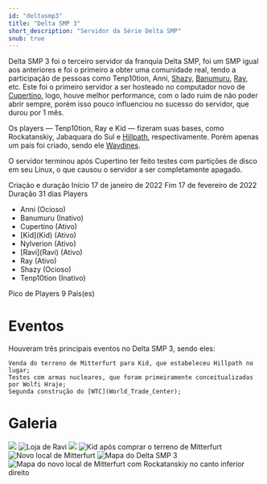 ---
id: "deltasmp3"
title: "Delta SMP 3"
short_description: "Servidor da Série Delta SMP"
snub: true
---

Delta SMP 3 foi o terceiro servidor da franquia Delta SMP, foi um SMP igual aos anteriores e foi o
primeiro a obter uma comunidade real, tendo a participação de pessoas como Tenp10tion, Anni,
[Shazy](Shazy), [Banumuru](Brunoiso), [Ray](Ray), etc. Este foi o primeiro servidor a ser hosteado
no computador novo de [Cupertino](Cupertino), logo, houve melhor performance, com o lado ruim de não
poder abrir sempre, porém isso pouco influenciou no sucesso do servidor, que durou por 1 mês.

Os players &mdash; Tenp10tion, Ray e Kid &mdash; fizeram suas bases, como Rockatanskiy, Jabaquara do
Sul e [Hillpath](Hillpath), respectivamente. Porém apenas um país foi criado, sendo ele
[Waydines](Waydines).

O servidor terminou após Cupertino ter feito testes com partições de disco em seu Linux, o que
causou o servidor a ser completamente apagado.

<QuickFacts title="Delta SMP 3">
    <tr>
        <td>Criação e duração</td>
    </tr>
    <tr class="small">
        <td>Início</td>
        <td>17 de janeiro de 2022</td>
    </tr>
    <tr class="small">
        <td>Fim</td>
        <td>17 de fevereiro de 2022</td>
    </tr>
    <tr class="small">
        <td>Duração</td>
        <td>31 dias</td>
    </tr>
    <tr>
        <td>Players</td>
        <td>
            <ul style="margin-left: 0">
                <li>Anni (Ocioso)</li>
                <li>Banumuru (Inativo)</li>
                <li>Cupertino (Ativo)</li>
                <li>[Kid](Kid) (Ativo)</li>
                <li>Nylverion (Ativo)</li>
                <li>[Ravi](Ravi) (Ativo)</li>
                <li>Ray (Ativo)</li>
                <li>Shazy (Ocioso)</li>
                <li>Tenp10tion (Inativo)</li>
            </ul>
        </td>
    </tr>
    <tr class="small">
        <td>Pico de Players</td>
        <td>9</td>
    </tr>
    <tr>
        <td>País(es)</td>
        <td>
            <CountryCitation country="Waydines" />
        </td>
    </tr>
</QuickFacts>

# Eventos

Houveram três principais eventos no Delta SMP 3, sendo eles:

```
Venda do terreno de Mitterfurt para Kid, que estabeleceu Hillpath no lugar;
Testes com armas nucleares, que foram primeiramente conceitualizadas por Wolfi Hraje;
Segunda construção do [WTC](World_Trade_Center);
```

# Galeria

<div class="flex flex-col gallery gap-2 w-full">
    <img src="https://res.cloudinary.com/dkw4vrkc1/image/upload/v1741910405/2022-01-17_20.26.58_y4tbz5.png" />
    <img
        src="https://res.cloudinary.com/dkw4vrkc1/image/upload/v1741910441/2022-01-27_23.58.30_uvpm3u.png"
        alt="Loja de Ravi"
    />
    <img src="https://res.cloudinary.com/dkw4vrkc1/image/upload/v1741910455/2022-01-28_21.33.14_zilrsa.png" />
    <img
        src="https://res.cloudinary.com/dkw4vrkc1/image/upload/v1741910851/2022-01-30_23.43.08_xcluk8.png"
        alt="Kid após comprar o terreno de Mitterfurt"
    />
    <img
        src="https://res.cloudinary.com/dkw4vrkc1/image/upload/v1741910858/2022-01-31_03.14.59_zjtmot.png"
        alt="Novo local de Mitterfurt"
    />
    <img
        src="https://res.cloudinary.com/dkw4vrkc1/image/upload/v1741910860/2022-02-02_23.28.31_ogiovs.png"
        alt="Mapa do Delta SMP 3"
    />
    <img
        src="https://res.cloudinary.com/dkw4vrkc1/image/upload/v1741910884/2022-02-06_01.07.09_vlwolh.png"
        alt="Mapa do novo local de Mitterfurt com Rockatanskiy no canto inferior direito"
    />
</div>
